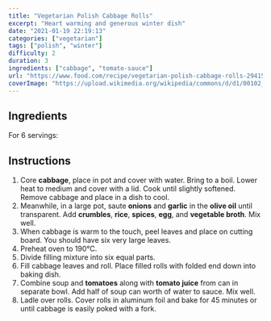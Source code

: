 ```yaml
---
title: "Vegetarian Polish Cabbage Rolls"
excerpt: "Heart warming and generous winter dish"
date: "2021-01-19 22:19:13"
categories: ["vegetarian"]
tags: ["polish", "winter"]
difficulty: 2
duration: 3
ingredients: ["cabbage", "tomato-sauce"]
url: "https://www.food.com/recipe/vegetarian-polish-cabbage-rolls-294152"
coverImage: "https://upload.wikimedia.org/wikipedia/commons/d/d1/00102_Kohlroulade_mit_Tomaten-Reis-F%C3%BCllung._Vorkarpatische_K%C3%BCchenspezialit%C3%A4ten%2C_Sanok.jpg"
---
```


## Ingredients

For 6 servings:

<ul>
  <Ingredient v="1" i="large cabbage" />
  <Ingredient v="2" t="cups" i="brown rice, cooked" />
  <Ingredient v="1" t="lb" i="veggie crumbles" />
  <Ingredient v="0.5" t="cup" i="onion, minced" />
  <Ingredient v="1" i="garlic clove, minced" />
  <Ingredient v="1" t="tsp" i="ground ginger" />
  <Ingredient v="1" t="tbsp" i="sweet paprika" />
  <Ingredient v="1" t="tbsp" i="parsley, chopped" />
  <Ingredient v="1" t="tsp" i="black pepper" />
  <Ingredient v="2" i="eggs" />
  <Ingredient v="0.5" t="cup" i="vegetable broth" />
  <Ingredient v="2" t="tbsp" i="olive oil" />
  <Ingredient v="1" t="can" i="diced tomatoes" />
  <Ingredient v="1" t="can" i="tomato soup" />
</ul>

## Instructions

1. Core **cabbage**, place in pot and cover with water. Bring to a boil. Lower heat to medium and cover with a lid. Cook until slightly softened. Remove cabbage and place in a dish to cool.
2. Meanwhile, in a large pot, saute **onions** and **garlic** in the **olive oil** until transparent. Add **crumbles**, **rice**, **spices**, **egg**, and **vegetable broth**. Mix well.
3. When cabbage is warm to the touch, peel leaves and place on cutting board. You should have six very large leaves.
4. Preheat oven to 190°C.
5. Divide filling mixture into six equal parts.
6. Fill cabbage leaves and roll. Place filled rolls with folded end down into baking dish.
7. Combine soup and **tomatoes** along with **tomato juice** from can in separate bowl. Add half of soup can worth of water to sauce. Mix well.
8. Ladle over rolls. Cover rolls in aluminum foil and bake for 45 minutes or until cabbage is easily poked with a fork.
